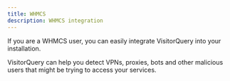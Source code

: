 ```yaml
---
title: WHMCS
description: WHMCS integration
---
```


If you are a WHMCS user, you can easily integrate VisitorQuery into your installation. 

VisitorQuery can help you detect VPNs, proxies, bots and other malicious users that might be trying to access your services.